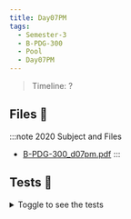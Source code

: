 ```yaml
---
title: Day07PM
tags:
  - Semester-3
  - B-PDG-300
  - Pool
  - Day07PM
---
```

> Timeline: ?


## Files 📂

:::note 2020 Subject and Files
- [B-PDG-300_d07pm.pdf](https://github.com/Studio-17/Epitech-Subjects/raw/main/Semester-3/B-PDG-300/Pool/Day07PM/B-PDG-300_d07pm.pdf)
:::

## Tests 🤖
<details>
  <summary>Toggle to see the tests</summary>
  <div>
Yo
  </div>
</details>


